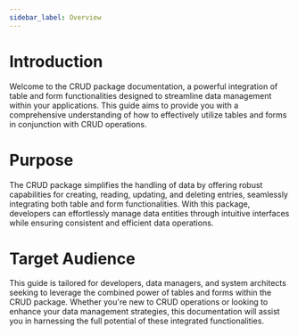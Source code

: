 ```yaml
---
sidebar_label: Overview
---
```


# Introduction
Welcome to the CRUD package documentation, a powerful integration of table and form functionalities designed to streamline data management within your applications. This guide aims to provide you with a comprehensive understanding of how to effectively utilize tables and forms in conjunction with CRUD operations.

# Purpose
The CRUD package simplifies the handling of data by offering robust capabilities for creating, reading, updating, and deleting entries, seamlessly integrating both table and form functionalities. With this package, developers can effortlessly manage data entities through intuitive interfaces while ensuring consistent and efficient data operations.

# Target Audience
This guide is tailored for developers, data managers, and system architects seeking to leverage the combined power of tables and forms within the CRUD package. Whether you're new to CRUD operations or looking to enhance your data management strategies, this documentation will assist you in harnessing the full potential of these integrated functionalities.

